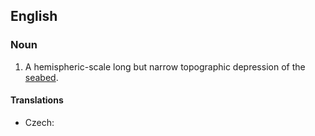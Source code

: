==English==
{{wikipedia}}
===Noun===
{{en-noun|head=[[oceanic]] [[trench]]|es}}

# {{geology}} A hemispheric-scale long but narrow topographic depression of the [[seabed]].

====Translations====
{{trans-top|depression of the sea floor}}
* Czech: {{t-|cs|podmořský příkop|m}}
{{trans-mid}}
{{trans-bottom}}